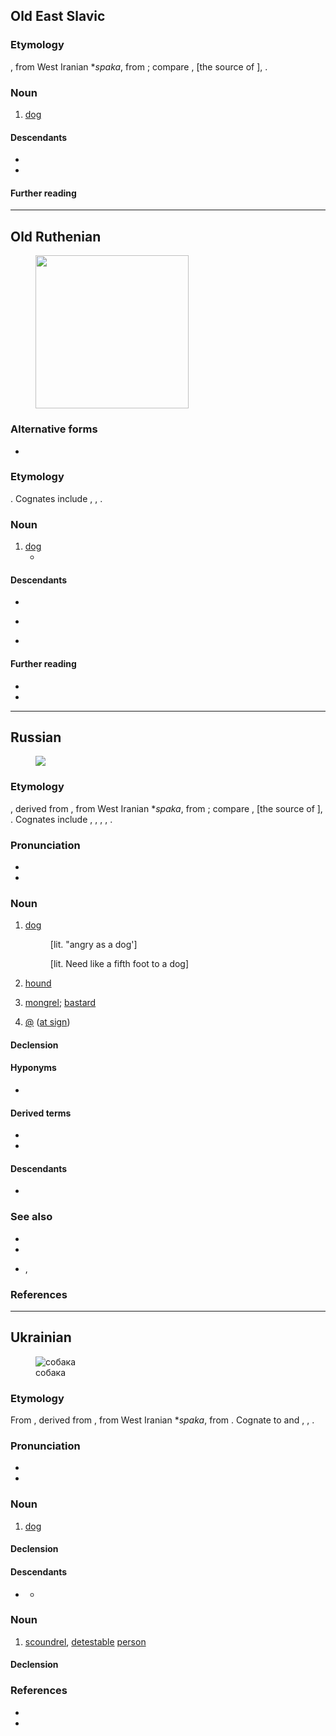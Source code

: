 ==Old East Slavic==

===Etymology===
{{bor+|orv|MIr.}} {{m|und|*sabāka-}}, from West Iranian *''spaka'', from {{der|orv|ira-pro|*cwā́}}; compare {{cog|gbz|tr=sabah}}, {{cog|xme-old|σπάκα|tr=spā́kəʰ}} [the source of {{cog|xcl|ասպակ||dog}}], {{cog|ae|𐬯𐬞𐬀𐬐𐬀|t=dog-like}}.

===Noun===
{{orv-noun|m|head=соба́ка}}

# [[dog]]

====Descendants====
* {{desctree|zle-ort|собака|соба́ка|g=mf|dog}}
* {{desctree|ru|соба́ка|g=f||dog; hound}}

====Further reading====
{{R:orv:Sreznevsky|собака|455|3}}

----

==Old Ruthenian==
[[Image:Appo-2004-06-16.jpg|thumb|245px|{{lang|zle-ort|соба́ка}}]]

===Alternative forms===
* {{alter|zle-ort|сабака|alt1=саба́ка||zle-obe}}

===Etymology===
{{inh+|zle-ort|orv|собака|соба́ка}}. Cognates include {{cog|ru|соба́ка}}, {{cog|xme-old|σπάκα|tr=spā́kəʰ}}, {{cog|ae|𐬯𐬞𐬀𐬐𐬀}}.

===Noun===
{{head|zle-ort|noun|head=соба́ка|g=mf-an}}

# [[dog]]
#* {{uxi|zle-ort|к озерꙋ з неводомъ ехати волно а '''собаки''' емꙋ не брати|t=}}
#: {{syn|zle-ort|песъ}}

====Descendants====
* {{desc|be|саба́ка|g=m}}
* {{desc|rue|соба́ка|g=f}} {{q|rare}}
* {{desctree|uk|соба́ка|g=mf}}

====Further reading====
* {{R:zle-ouk:SSUM|собака|365|2}}
* {{R:zle-obe:HSBM|собака, сабака|20|32|url=sobaka}}

{{topics|zle-ort|Canids|Dogs‎}}

----

==Russian==
{{wikipedia|lang=ru}}
[[File:Laika.jpg|thumb|{{lang|ru|Соба́ка}}]]

===Etymology===
{{inh+|ru|orv|собака}}, derived from {{der|ru|MIr.}} {{m|und|*sabāka-}}, from West Iranian *''spaka'', from {{der|ru|ira-pro|*cwā́}}; compare {{noncog|gbz|tr=sabah}}, {{noncog|xme-old|σπάκα|tr=spā́kəʰ}} [the source of {{noncog|xcl|ասպակ||dog}}], {{cog|ae|𐬯𐬞𐬀𐬐𐬀|t=dog-like}}. Cognates include {{cog|uk|соба́ка}}, {{cog|be|саба́ка}}, {{cog|pl|sobaka}} {{i|dialectal}}, {{cog|csb|sobaka||bitch (female dog); dissolute man}}, {{cog|sa|शुनक|tr=śunaka}}.

===Pronunciation===
* {{ru-IPA|соба́ка}}
* {{audio|ru|Ru-{{PAGENAME}}.ogg|Audio}}

===Noun===
{{ru-noun+|соба́ка|a=an|adj=соба́чий|dim=соба́чка}}

# [[dog]]
#: {{syn|ru|пёс}}
#: {{uxi|ru|[[сторожевой|сторожева́я]] '''соба́ка'''|[[watchdog]]}}
#: {{uxi|ru|[[дворовый|дворо́вая]] '''соба́ка'''|[[cur]], [[mongrel]], [[mutt]]}}
#: {{uxi|ru|[[вот|Вот]] [[где]] '''соба́ка''' [[зарывать|зарыта]]!|Now I see it!}}
#: {{uxi|ru|[[он|Его́]] [[каждый|ка́ждая]] '''соба́ка''' [[знать|зна́ет]]|Everyone knows him.|lit=Every dog knows him}}
#: {{uxi|ru|голо́дный как '''соба́ка'''|as hungry as a dog; [[wolfish]], [[rapacious]]}}
#: {{uxi|ru|замёрзнуть как '''соба́ка'''|to be chilled to the marrow}}
#: {{uxi|ru|[[злой как соба́ка]]|mad as hell}} [lit. "angry as a dog']
#: {{uxi|ru|ну́жный как '''соба́ке''' пя́тая нога́|need like a hole in the head}} [lit. Need like a fifth foot to a dog]
#: {{uxi|ru|[[соба́ка на се́не]]|[[dog in the manger]]}}
#: {{uxi|ru|[[соба́ку съесть]]|to know something inside out}}
#: {{uxi|ru|[[уста́ть как соба́ка]]|to be [[dog-tired]]}}
# [[hound]]
#: {{uxi|ru|соба́ка-[[ище́йка]]|[[bloodhound]]}}
# {{lb|ru|pejorative}} [[mongrel]]; [[bastard]]
# {{lb|ru|Internet}} [[@]] ([[at sign]])

====Declension====
{{ru-noun-table|соба́ка|a=an}}
{{ru-noun-table|соба́ка|a=an|old=1}}

====Hyponyms====
* {{l|ru|дворня́га}}

====Derived terms====
* {{l|ru|по-соба́чьи}}
* {{l|ru|соба́читься}}

====Descendants====
* {{desc|yux|тоукэ|bor=1}}

===See also===
* {{l|ru|конура́}}
* {{l|ru|щено́к}}
* {{l|ru|су́ка}}, {{l|ru|кобе́ль}}

===References===
{{R:ru:Vasmer}}
<references/>

{{topics|ru|Dogs}}

----

==Ukrainian==
{{wikipedia|lang=uk}}
[[Image:Kintamani.jpg|thumb|собака]]

===Etymology===
From {{inh|uk|orv|собака}}, derived from {{der|uk|MIr.}} {{m|und|*sabāka-}}, from West Iranian *''spaka'', from {{der|uk|ira-pro|*cwā́}}. Cognate to {{cog|be|саба́ка}} and {{cog|ru|соба́ка}}, {{cog|pl|sobaka}} {{i|dialectal}}, {{cog|csb|sobaka||bitch (female dog); dissolute man}}.

===Pronunciation===
* {{uk-IPA|соба́ка}}
* {{audio|uk|Uk-{{PAGENAME}}.ogg|Audio}}

===Noun===
{{uk-noun|соба́ка<MF.anml>}}

# [[dog]] {{gloss|animal}}
#: {{syn|uk|пес|q1=poetic|су́ка|t2=female dog}}

====Declension====
{{uk-ndecl|соба́ка<MF.anml>}}

====Descendants====
* {{desc|pl|sobaka|bor=1}} {{i|dialectal}}
** {{desc|csb|sobaka||bitch (female dog); dissolute man|bor=1}}

===Noun===
{{uk-noun|соба́ка<MF.pr>}}

# {{lb|uk|figuratively|pejorative}} [[scoundrel]], [[detestable]] [[person]]

====Declension====
{{uk-ndecl|соба́ка<MF.pr>}}

===References===
* {{R:uk:SUM-11}}
* {{R:uk:Horokh}}

{{topics|uk|Canids|People}}